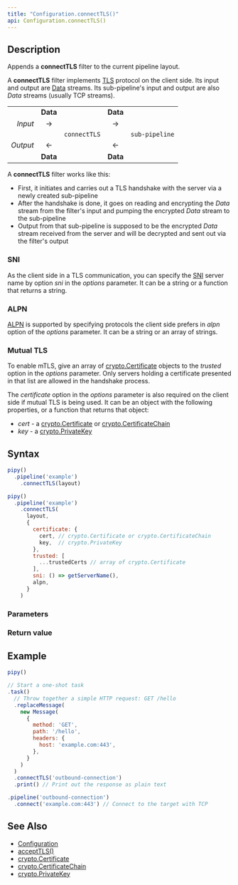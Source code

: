 ```yaml
---
title: "Configuration.connectTLS()"
api: Configuration.connectTLS()
---
```


## Description

Appends a **connectTLS** filter to the current pipeline layout.

A **connectTLS** filter implements [TLS](https://en.wikipedia.org/wiki/Transport_Layer_Security) protocol on the client side. Its input and output are [Data](/reference/api/Data) streams. Its sub-pipeline's input and output are also _Data_ streams (usually TCP streams).

|          |          |              |          |                |
|---------:|:--------:|:------------:|:--------:|:--------------:|
|          | **Data** |              | **Data** |                |
| _Input_  | →        |              | →        |                |
|          |          | `connectTLS` |          | `sub-pipeline` |
| _Output_ | ←        |              | ←        |                |
|          | **Data** |              | **Data** |                |

A **connectTLS** filter works like this:

- First, it initiates and carries out a TLS handshake with the server via a newly created sub-pipeline
- After the handshake is done, it goes on reading and encrypting the _Data_ stream from the filter's input and pumping the encrypted _Data_ stream to the sub-pipeline
- Output from that sub-pipeline is supposed to be the encrypted _Data_ stream received from the server and will be decrypted and sent out via the filter's output

### SNI

As the client side in a TLS communication, you can specify the [SNI](https://en.wikipedia.org/wiki/Server_Name_Indication) server name by option _sni_ in the _options_ parameter. It can be a string or a function that returns a string.

### ALPN

[ALPN](https://en.wikipedia.org/wiki/Application-Layer_Protocol_Negotiation) is supported by specifying protocols the client side prefers in _alpn_ option of the _options_ parameter. It can be a string or an array of strings.

### Mutual TLS

To enable mTLS, give an array of [crypto.Certificate](/reference/api/crypto/Certificate) objects to the _trusted_ option in the _options_ parameter. Only servers holding a certificate presented in that list are allowed in the handshake process.

The _certificate_ option in the _options_ parameter is also required on the client side if mutual TLS is being used. It can be an object with the following properties, or a function that returns that object:

- _cert_ - a [crypto.Certificate](/reference/api/crypto/Certificate) or [crypto.CertificateChain](/reference/api/crypto/CertificateChain)
- _key_ - a [crypto.PrivateKey](/reference/api/crypto/PrivateKey)

## Syntax

``` js
pipy()
  .pipeline('example')
    .connectTLS(layout)

pipy()
  .pipeline('example')
    .connectTLS(
      layout,
      {
        certificate: {
          cert, // crypto.Certificate or crypto.CertificateChain
          key,  // crypto.PrivateKey
        },
        trusted: [
          ...trustedCerts // array of crypto.Certificate
        ],
        sni: () => getServerName(),
        alpn,
      }
    )
```

### Parameters

<Parameters/>

### Return value

<ReturnValue/>

## Example

``` js
pipy()

// Start a one-shot task
.task()
  // Throw together a simple HTTP request: GET /hello
  .replaceMessage(
    new Message(
      {
        method: 'GET',
        path: '/hello',
        headers: {
          host: 'example.com:443',
        },
      }
    )
  )
  .connectTLS('outbound-connection')
  .print() // Print out the response as plain text

.pipeline('outbound-connection')
  .connect('example.com:443') // Connect to the target with TCP
```

## See Also

* [Configuration](/reference/api/Configuration)
* [acceptTLS()](/reference/api/Configuration/acceptTLS)
* [crypto.Certificate](/reference/api/crypto/Certificate)
* [crypto.CertificateChain](/reference/api/crypto/CertificateChain)
* [crypto.PrivateKey](/reference/api/crypto/PrivateKey)
